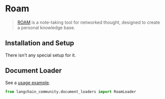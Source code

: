 # Roam

>[ROAM](https://roamresearch.com/) is a note-taking tool for networked thought, designed to create a personal knowledge base.

## Installation and Setup

There isn't any special setup for it.



## Document Loader

See a [usage example](/oss/integrations/document_loaders/roam).

```python
from langchain_community.document_loaders import RoamLoader
```
